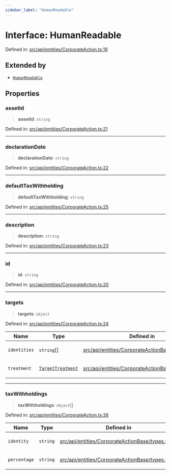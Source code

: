 ```yaml
---
sidebar_label: "HumanReadable"
---
```


# Interface: HumanReadable

Defined in: [src/api/entities/CorporateAction.ts:19](https://github.com/PolymeshAssociation/polymesh-sdk/blob/bee6a2fe7a8ce5db42a6982e793782182cde2153/src/api/entities/CorporateAction.ts#L19)

## Extended by

- [`HumanReadable`](../../DividendDistribution/interfaces/HumanReadable.mdx)

## Properties

### assetId

> **assetId**: `string`

Defined in: [src/api/entities/CorporateAction.ts:21](https://github.com/PolymeshAssociation/polymesh-sdk/blob/bee6a2fe7a8ce5db42a6982e793782182cde2153/src/api/entities/CorporateAction.ts#L21)

***

### declarationDate

> **declarationDate**: `string`

Defined in: [src/api/entities/CorporateAction.ts:22](https://github.com/PolymeshAssociation/polymesh-sdk/blob/bee6a2fe7a8ce5db42a6982e793782182cde2153/src/api/entities/CorporateAction.ts#L22)

***

### defaultTaxWithholding

> **defaultTaxWithholding**: `string`

Defined in: [src/api/entities/CorporateAction.ts:25](https://github.com/PolymeshAssociation/polymesh-sdk/blob/bee6a2fe7a8ce5db42a6982e793782182cde2153/src/api/entities/CorporateAction.ts#L25)

***

### description

> **description**: `string`

Defined in: [src/api/entities/CorporateAction.ts:23](https://github.com/PolymeshAssociation/polymesh-sdk/blob/bee6a2fe7a8ce5db42a6982e793782182cde2153/src/api/entities/CorporateAction.ts#L23)

***

### id

> **id**: `string`

Defined in: [src/api/entities/CorporateAction.ts:20](https://github.com/PolymeshAssociation/polymesh-sdk/blob/bee6a2fe7a8ce5db42a6982e793782182cde2153/src/api/entities/CorporateAction.ts#L20)

***

### targets

> **targets**: `object`

Defined in: [src/api/entities/CorporateAction.ts:24](https://github.com/PolymeshAssociation/polymesh-sdk/blob/bee6a2fe7a8ce5db42a6982e793782182cde2153/src/api/entities/CorporateAction.ts#L24)

<table>
<thead>
<tr>
<th>Name</th>
<th>Type</th>
<th>Defined in</th>
</tr>
</thead>
<tbody>
<tr>
<td>

`identities`

</td>
<td>

`string`[]

</td>
<td>

[src/api/entities/CorporateActionBase/types.ts:12](https://github.com/PolymeshAssociation/polymesh-sdk/blob/bee6a2fe7a8ce5db42a6982e793782182cde2153/src/api/entities/CorporateActionBase/types.ts#L12)

</td>
</tr>
<tr>
<td>

`treatment`

</td>
<td>

[`TargetTreatment`](../../CorporateActionBase/types/enumerations/TargetTreatment.mdx)

</td>
<td>

[src/api/entities/CorporateActionBase/types.ts:13](https://github.com/PolymeshAssociation/polymesh-sdk/blob/bee6a2fe7a8ce5db42a6982e793782182cde2153/src/api/entities/CorporateActionBase/types.ts#L13)

</td>
</tr>
</tbody>
</table>

***

### taxWithholdings

> **taxWithholdings**: `object`[]

Defined in: [src/api/entities/CorporateAction.ts:26](https://github.com/PolymeshAssociation/polymesh-sdk/blob/bee6a2fe7a8ce5db42a6982e793782182cde2153/src/api/entities/CorporateAction.ts#L26)

<table>
<thead>
<tr>
<th>Name</th>
<th>Type</th>
<th>Defined in</th>
</tr>
</thead>
<tbody>
<tr>
<td>

`identity`

</td>
<td>

`string`

</td>
<td>

[src/api/entities/CorporateActionBase/types.ts:17](https://github.com/PolymeshAssociation/polymesh-sdk/blob/bee6a2fe7a8ce5db42a6982e793782182cde2153/src/api/entities/CorporateActionBase/types.ts#L17)

</td>
</tr>
<tr>
<td>

`percentage`

</td>
<td>

`string`

</td>
<td>

[src/api/entities/CorporateActionBase/types.ts:18](https://github.com/PolymeshAssociation/polymesh-sdk/blob/bee6a2fe7a8ce5db42a6982e793782182cde2153/src/api/entities/CorporateActionBase/types.ts#L18)

</td>
</tr>
</tbody>
</table>
